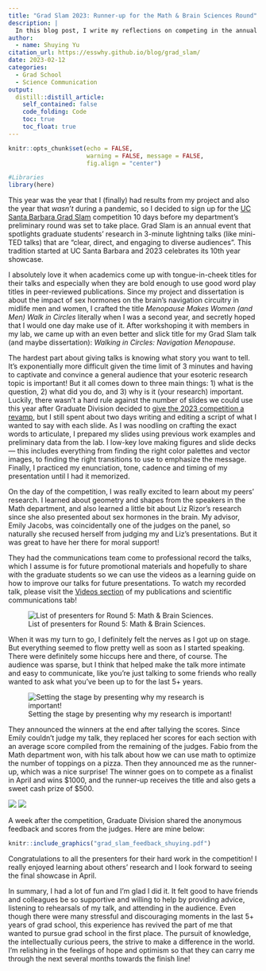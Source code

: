 ```yaml
---
title: "Grad Slam 2023: Runner-up for the Math & Brain Sciences Round"
description: |
  In this blog post, I write my reflections on competing in the annual UC Santa Barbara Grad Slam competition.
author:
  - name: Shuying Yu
citation_url: https://esswhy.github.io/blog/grad_slam/
date: 2023-02-12
categories:
  - Grad School
  - Science Communication
output:
  distill::distill_article:
    self_contained: false
    code_folding: Code
    toc: true
    toc_float: true
---
```


```r
knitr::opts_chunk$set(echo = FALSE,
                      warning = FALSE, message = FALSE,
                      fig.align = "center")

#Libraries
library(here)
```



This year was the year that I (finally) had results from my project and also the year that *wasn't* during a pandemic, so I decided to sign up for the [UC Santa Barbara Grad Slam](https://www.gradpost.ucsb.edu/grad-slam) competition 10 days before my department's preliminary round was set to take place. Grad Slam is an annual event that spotlights graduate students' research in 3-minute lightning talks (like mini-TED talks) that are "clear, direct, and engaging to diverse audiences". This tradition started at UC Santa Barbara and 2023 celebrates its 10th year showcase.

I absolutely love it when academics come up with tongue-in-cheek titles for their talks and especially when they are bold enough to use good word play titles in peer-reviewed publications. Since my project and dissertation is about the impact of sex hormones on the brain's navigation circuitry in midlife men and women, I crafted the title *Menopause Makes Women (and Men) Walk in Circles* literally when I was a second year, and secretly hoped that I would one day make use of it. After workshoping it with members in my lab, we came up with an even better and slick title for my Grad Slam talk (and maybe dissertation): *Walking in Circles: Navigation Menopause*.

The hardest part about giving talks is knowing what story you want to tell. It's exponentially more difficult given the time limit of 3 minutes and having to captivate and convince a general audience that your esoteric research topic is important! But it all comes down to three main things: 1) what is the question, 2) what did you do, and 3) why is it (your research) important. Luckily, there wasn't a hard rule against the number of slides we could use this year after Graduate Division decided to [give the 2023 competition a revamp](https://www.gradpost.ucsb.edu/grad-slam/2023), but I still spent about two days writing and editing a script of what I wanted to say with each slide. As I was noodling on crafting the exact words to articulate, I prepared my slides using previous work examples and preliminary data from the lab. I low-key love making figures and slide decks — this includes everything from finding the right color palettes and vector images, to finding the right transitions to use to emphasize the message. Finally, I practiced my enunciation, tone, cadence and timing of my presentation until I had it memorized.

On the day of the competition, I was really excited to learn about my peers' research. I learned about geometry and shapes from the speakers in the Math department, and also learned a little bit about Liz Rizor's research since she also presented about sex hormones in the brain. My advisor, Emily Jacobs, was coincidentally one of the judges on the panel, so naturally she recused herself from judging my and Liz's presentations. But it was great to have her there for moral support! 

They had the communications team come to professional record the talks, which I assume is for future promotional materials and hopefully to share with the graduate students so we can use the videos as a learning guide on how to improve our talks for future presentations. To watch my recorded talk, please visit the [Videos section](https://esswhy.github.io/scientific_communication.html#videos) of my publications and scientific communications tab!


![List of presenters for Round 5: Math & Brain Sciences.](grad_slam_presenters.jpg)

When it was my turn to go, I definitely felt the nerves as I got up on stage. But everything seemed to flow pretty well as soon as I started speaking. There were definitely some hiccups here and there, of course. The audience was sparse, but I think that helped make the talk more intimate and easy to communicate, like you're just talking to some friends who really wanted to ask what you've been up to for the last 5+ years. 

![Setting the stage by presenting why my research is important!](grad_slam_presenting.jpg)

They announced the winners at the end after tallying the scores. Since Emily couldn't judge my talk, they replaced her scores for each section with an average score compiled from the remaining of the judges. Fabio from the Math department won, with his talk about how we can use math to optimize the number of toppings on a pizza. Then they announced me as the runner-up, which was a nice surprise! The winner goes on to compete as a finalist in April and wins \$1000, and the runner-up receives the title and also gets a sweet cash prize of \$500.

![](grad_slam_winners1.jpg) ![](grad_slam_winners.jpg)


A week after the competition, Graduate Division shared the anonymous feedback and scores from the judges. Here are mine below:

```r
knitr::include_graphics("grad_slam_feedback_shuying.pdf")
```

Congratulations to all the presenters for their hard work in the competition! I really enjoyed learning about others' research and I look forward to seeing the final showcase in April.

In summary, I had a lot of fun and I'm glad I did it. It felt good to have friends and colleagues be so supportive and willing to help by providing advice, listening to rehearsals of my talk, and attending in the audience. Even though there were many stressful and discouraging moments in the last 5+ years of grad school, this experience has revived the part of me that wanted to pursue grad school in the first place. The pursuit of knowledge, the intellectually curious peers, the strive to make a difference in the world. I'm relishing in the feelings of hope and optimism so that they can carry me through the next several months towards the finish line!


